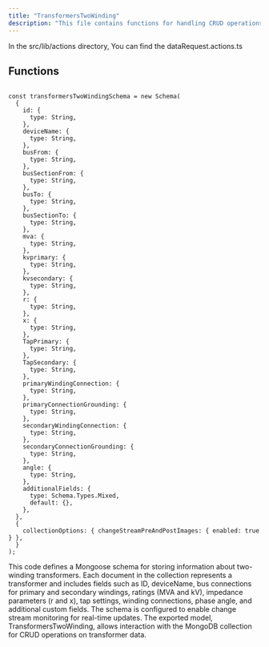 ```yaml
---
title: "TransformersTwoWinding"
description: "This file contains functions for handling CRUD operations on data requests within a server application."
---
```


In the <Highlight>src/lib/actions</Highlight> directory, You can find the <Highlight>dataRequest.actions.ts</Highlight>

## Functions

```tsx:getAllDataRequests

const transformersTwoWindingSchema = new Schema(
  {
    id: {
      type: String,
    },
    deviceName: {
      type: String,
    },
    busFrom: {
      type: String,
    },
    busSectionFrom: {
      type: String,
    },
    busTo: {
      type: String,
    },
    busSectionTo: {
      type: String,
    },
    mva: {
      type: String,
    },
    kvprimary: {
      type: String,
    },
    kvsecondary: {
      type: String,
    },
    r: {
      type: String,
    },
    x: {
      type: String,
    },
    TapPrimary: {
      type: String,
    },
    TapSecondary: {
      type: String,
    },
    primaryWindingConnection: {
      type: String,
    },
    primaryConnectionGrounding: {
      type: String,
    },
    secondaryWindingConnection: {
      type: String,
    },
    secondaryConnectionGrounding: {
      type: String,
    },
    angle: {
      type: String,
    },
    additionalFields: {
      type: Schema.Types.Mixed,
      default: {},
    },
  },
  {
    collectionOptions: { changeStreamPreAndPostImages: { enabled: true } },
  }
);

```
This code defines a Mongoose schema for storing information about two-winding transformers. Each document in the collection represents a transformer and includes fields such as ID, deviceName, bus connections for primary and secondary windings, ratings (MVA and kV), impedance parameters (r and x), tap settings, winding connections, phase angle, and additional custom fields. The schema is configured to enable change stream monitoring for real-time updates. The exported model, TransformersTwoWinding, allows interaction with the MongoDB collection for CRUD operations on transformer data.